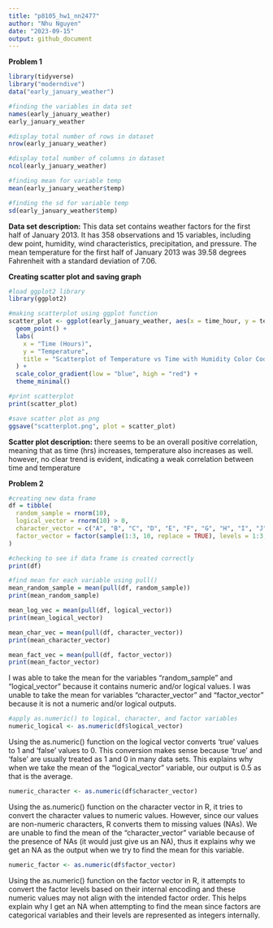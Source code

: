 ```yaml
---
title: "p8105_hw1_nn2477"
author: "Nhu Nguyen"
date: "2023-09-15"
output: github_document
---
```


**Problem 1** 
```r
library(tidyverse)
library("moderndive")
data("early_january_weather")

#finding the variables in data set
names(early_january_weather)
early_january_weather

#display total number of rows in dataset
nrow(early_january_weather)

#display total number of columns in dataset
ncol(early_january_weather)

#finding mean for variable temp
mean(early_january_weather$temp)

#finding the sd for variable temp 
sd(early_january_weather$temp)
```


**Data set description:** This data set contains weather factors for the first half of January 2013. It has 358 observations and 15 variables, including dew point, humidity, wind characteristics, precipitation, and pressure. The mean temperature for the first half of January 2013 was 39.58 degrees Fahrenheit with a standard deviation of 7.06. 


**Creating scatter plot and saving graph**
```r
#load ggplot2 library
library(ggplot2)

#making scatterplot using ggplot function 
scatter_plot <- ggplot(early_january_weather, aes(x = time_hour, y = temp, color = humid)) + 
  geom_point() +
  labs(
    x = "Time (Hours)",
    y = "Temperature",
    title = "Scatterplot of Temperature vs Time with Humidity Color Code"
  ) + 
  scale_color_gradient(low = "blue", high = "red") + 
  theme_minimal()

#print scatterplot 
print(scatter_plot)

```

```r
#save scatter plot as png
ggsave("scatterplot.png", plot = scatter_plot)
```


**Scatter plot description:**
there seems to be an overall positive correlation, meaning that as time (hrs) increases, temperature also increases as well. however, no clear trend is evident, indicating a weak correlation between time and temperature

**Problem 2**
```r
#creating new data frame
df = tibble(
  random_sample = rnorm(10), 
  logical_vector = rnorm(10) > 0, 
  character_vector = c("A", "B", "C", "D", "E", "F", "G", "H", "I", "J"),
  factor_vector = factor(sample(1:3, 10, replace = TRUE), levels = 1:3, labels = c("Low", "Medium", "High"))
)

#checking to see if data frame is created correctly 
print(df)

#find mean for each variable using pull()
mean_random_sample = mean(pull(df, random_sample))
print(mean_random_sample)

mean_log_vec = mean(pull(df, logical_vector))
print(mean_logical_vector)

mean_char_vec = mean(pull(df, character_vector))
print(mean_character_vector)

mean_fact_vec = mean(pull(df, factor_vector))
print(mean_factor_vector)
```

I was able to take the mean for the variables "random_sample" and "logical_vector" because it contains numeric and/or logical values. I was unable to take the mean for variables "character_vector" and "factor_vector" because it is not a numeric and/or logical outputs. 


```r
#apply as.numeric() to logical, character, and factor variables 
numeric_logical <- as.numeric(df$logical_vector)
```


Using the as.numeric() function on the logical vector converts 'true' values to 1 and 'false' values to 0. This conversion makes sense because 'true' and 'false' are usually treated as 1 and 0 in many data sets. This explains why when we take the mean of the "logical_vector" variable, our output is 0.5 as that is the average. 


```r
numeric_character <- as.numeric(df$character_vector)
```

Using the as.numeric() function on the character vector in R, it tries to convert the character values to numeric values. However, since our values are non-numeric characters, R converts them to missing values (NAs). We are unable to find the mean of the "character_vector" variable because of the presence of NAs (it would just give us an NA), thus it explains why we get an NA as the output when we try to find the mean for this variable.


```r
numeric_factor <- as.numeric(df$factor_vector)
```

Using the as.numeric() function on the factor vector in R, it attempts to convert the factor levels based on their internal encoding and these numeric values may not align with the intended factor order. This helps explain why I get an NA when attempting to find the mean since factors are categorical variables and their levels are represented as integers internally.